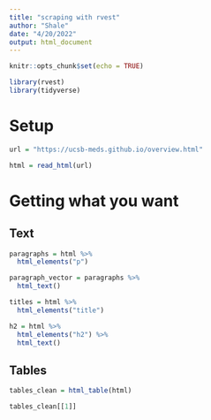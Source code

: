```yaml
---
title: "scraping with rvest"
author: "Shale"
date: "4/20/2022"
output: html_document
---
```


```r
knitr::opts_chunk$set(echo = TRUE)

library(rvest)
library(tidyverse)
```

# Setup

```r
url = "https://ucsb-meds.github.io/overview.html"

html = read_html(url)

```

# Getting what you want

## Text

```r
paragraphs = html %>% 
  html_elements("p")

paragraph_vector = paragraphs %>% 
  html_text()

titles = html %>% 
  html_elements("title")

h2 = html %>% 
  html_elements("h2") %>% 
  html_text()
```

## Tables

```r
tables_clean = html_table(html)

tables_clean[[1]]
```



